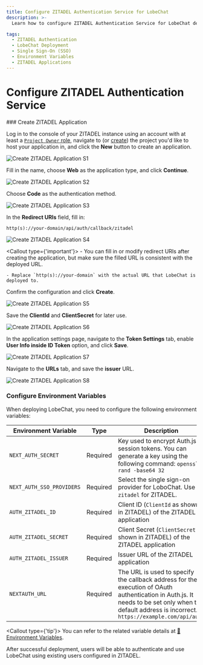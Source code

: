 ```yaml
---
title: Configure ZITADEL Authentication Service for LobeChat
description: >-
  Learn how to configure ZITADEL Authentication Service for LobeChat deployment, including creating ZITADEL applications, setting up environment variables, and enabling single sign-on (SSO).

tags:
  - ZITADEL Authentication
  - LobeChat Deployment
  - Single Sign-On (SSO)
  - Environment Variables
  - ZITADEL Applications
---
```


# Configure ZITADEL Authentication Service

<Steps>
  ### Create ZITADEL Application

  Log in to the console of your ZITADEL instance using an account with at least a [`Project Owner` role](https://zitadel.com/docs/guides/manage/console/managers#roles), navigate to (or [create](https://zitadel.com/docs/guides/manage/console/projects#create-a-project)) the project you'd like to host your application in, and click the **New** button to create an application.

  <Image alt="Create ZITADEL Application S1" inStep src="https://github.com/lobehub/lobe-chat/assets/8692892/b05473ad-04a6-4ebc-9810-116c778d4448" />

  Fill in the name, choose **Web** as the application type, and click **Continue**.

  <Image alt="Create ZITADEL Application S2" inStep src="https://github.com/lobehub/lobe-chat/assets/8692892/5a0e6c58-9e6f-4ffb-8af2-32e48cfb45b0" />

  Choose **Code** as the authentication method.

  <Image alt="Create ZITADEL Application S3" inStep src="https://github.com/lobehub/lobe-chat/assets/8692892/14ecaa12-74a1-4e2f-b171-9d9ac09d3d63" />

  In the **Redirect URIs** field, fill in:

  ```
  http(s)://your-domain/api/auth/callback/zitadel
  ```

  <Image alt="Create ZITADEL Application S4" inStep src="https://github.com/lobehub/lobe-chat/assets/8692892/4ff3c3a0-9ca0-45ff-8f3a-219f4445098b" />

  <Callout type={'important'}>
    - You can fill in or modify redirect URIs after creating the application, but make sure the filled
      URL is consistent with the deployed URL.

    - Replace `http(s)://your-domain` with the actual URL that LobeChat is deployed to.
  </Callout>

  Confirm the configuration and click **Create**.

  <Image alt="Create ZITADEL Application S5" inStep src="https://github.com/lobehub/lobe-chat/assets/8692892/bee24764-aa42-47d9-ad43-bcb8e7b35bc3" />

  Save the **ClientId** and **ClientSecret** for later use.

  <Image alt="Create ZITADEL Application S6" inStep src="https://github.com/lobehub/lobe-chat/assets/8692892/407b4eed-7f21-4aa6-b68f-9bae2faf09d0" />

  In the application settings page, navigate to the **Token Settings** tab, enable **User Info inside ID Token** option, and click **Save**.

  <Image alt="Create ZITADEL Application S7" inStep src="https://github.com/lobehub/lobe-chat/assets/8692892/d84235b1-45f6-447d-bdd9-58ab9527dc9b" />

  Navigate to the **URLs** tab, and save the **issuer** URL.

  <Image alt="Create ZITADEL Application S8" inStep src="https://github.com/lobehub/lobe-chat/assets/8692892/d12a2661-7b98-484f-8f3d-07e84d42ae08" />

  ### Configure Environment Variables

  When deploying LobeChat, you need to configure the following environment variables:

  | Environment Variable      | Type     | Description                                                                                                                                                                                         |
  | ------------------------- | -------- | --------------------------------------------------------------------------------------------------------------------------------------------------------------------------------------------------- |
  | `NEXT_AUTH_SECRET`        | Required | Key used to encrypt Auth.js session tokens. You can generate a key using the following command: `openssl rand -base64 32`                                                                           |
  | `NEXT_AUTH_SSO_PROVIDERS` | Required | Select the single sign-on provider for LoboChat. Use `zitadel` for ZITADEL.                                                                                                                         |
  | `AUTH_ZITADEL_ID`         | Required | Client ID (`ClientId` as shown in ZITADEL) of the ZITADEL application                                                                                                                               |
  | `AUTH_ZITADEL_SECRET`     | Required | Client Secret (`ClientSecret` as shown in ZITADEL) of the ZITADEL application                                                                                                                       |
  | `AUTH_ZITADEL_ISSUER`     | Required | Issuer URL of the ZITADEL application                                                                                                                                                               |
  | `NEXTAUTH_URL`            | Required | The URL is used to specify the callback address for the execution of OAuth authentication in Auth.js. It needs to be set only when the default address is incorrect. `https://example.com/api/auth` |

  <Callout type={'tip'}>
    You can refer to the related variable details at [📘Environment Variables](/docs/self-hosting/environment-variables/auth#zitadel).
  </Callout>
</Steps>

<Callout>
  After successful deployment, users will be able to authenticate and use LobeChat using existing
  users configured in ZITADEL.
</Callout>
